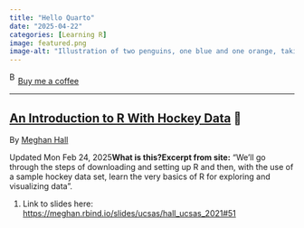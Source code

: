 ```yaml
---
title: "Hello Quarto"
date: "2025-04-22"
categories: [Learning R]
image: featured.png
image-alt: "Illustration of two penguins, one blue and one orange, taking a selfie with a selfie stick. The moon in the background looks like the Quarto logo."
---
```



<link href="https://fonts.googleapis.com/css?family=Cookie" rel="stylesheet"><a class="bmc-button" target="_blank" href="https://www.buymeacoffee.com/JoscelinRocha">![Buy me a coffee](https://cdn.buymeacoffee.com/buttons/bmc-new-btn-logo.svg){alt="Buy me a coffee" width="15" height="21"}Buy me a coffee</a>

------------------------------------------------------------------------


## [An Introduction to R With Hockey Data](https://meghan.rbind.io/slides/ucsas/hall_ucsas_2021#1) 🌱

By [Meghan Hall](https://meghan.rbind.io/slides/ucsas/hall_ucsas_2021#1)

Updated Mon Feb 24, 2025**What is this?****Excerpt from site:** "We'll go through the steps of downloading and setting up R and then, with the use of a sample hockey data set, learn the very basics of R for exploring and visualizing data".

1.  Link to slides here: <https://meghan.rbind.io/slides/ucsas/hall_ucsas_2021#51>